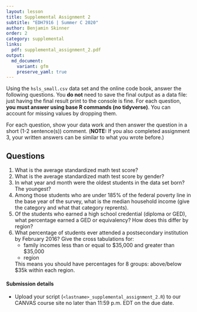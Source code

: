 ```yaml
---
layout: lesson
title: Supplemental Assignment 2
subtitle: "EDH7916 | Summer C 2020"
author: Benjamin Skinner
order: 2
category: supplemental
links:
  pdf: supplemental_assignment_2.pdf
output:
  md_document:
    variant: gfm
    preserve_yaml: true
---
```


Using the `hsls_small.csv` data set and the online code book, answer
the following questions. You **do not** need to save the final output
as a data file: just having the final result print to the console is
fine. For each question, **you must answer using base R commands (no
tidyverse)**.  You can account for missing values by dropping them.

For each question, show your data work and then answer the question in
a short (1-2 sentence(s)) comment. (**NOTE:** If you also completed
assignment 3, your written answers can be similar to what you wrote before.) 

## Questions

1. What is the average standardized math test score?
1. What is the average standardized math test score by gender?
1. In what year and month were the oldest students in the data set
   born? The youngest?
1. Among those students who are under 185% of the federal poverty line
   in the base year of the survey, what is the median household income
   (give the category and what that category reprents).
1. Of the students who earned a high school credential (diploma or
   GED), what percentage earned a GED or equivalency? How does this
   differ by region?
1. What percentage of students ever attended a postsecondary
   institution by February 2016? Give the cross tabulations for:  
     - family incomes less than or equal to $35,000 and greater than
       $35,000   
	 - region  
	 
   This means you should have percentages for 8 groups: above/below
   $35k within each region.   
  
#### Submission details

- Upload your script (`<lastname>_supplemental_assignment_2.R`) to our CANVAS
  course site no later than 11:59 p.m. EDT on the due date.

